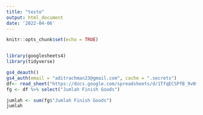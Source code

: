 ---
title: "testo"
output: html_document
date: '2022-04-06'
---

```{r setup, include=FALSE}
knitr::opts_chunk$set(echo = TRUE)
```

```{r}


```


```{r}

library(googlesheets4)
library(tidyverse)

gs4_deauth()
gs4_auth(email = "aditrachman23@gmail.com", cache = ".secrets")
df<- read_sheet("https://docs.google.com/spreadsheets/d/1TfqECSPfB_9vNfOv-3NsKO-n3ulq0r1ESm-mEx5yAxg/edit#gid=464822429&range=C3", sheet = "Laporan harian produksi")
fg <- df %>% select("Jumlah Finish Goods")

jumlah <- sum(fg$"Jumlah Finish Goods")
jumlah

```

